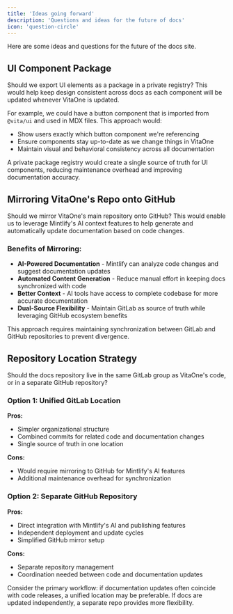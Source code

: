 ```yaml
---
title: 'Ideas going forward'
description: 'Questions and ideas for the future of docs'
icon: 'question-circle'
---
```


Here are some ideas and questions for the future of the docs site.

## UI Component Package

Should we export UI elements as a package in a private registry? This would help keep design consistent across docs as each component will be updated whenever VitaOne is updated.

For example, we could have a button component that is imported from `@vita/ui` and used in MDX files. This approach would:

- Show users exactly which button component we're referencing
- Ensure components stay up-to-date as we change things in VitaOne
- Maintain visual and behavioral consistency across all documentation

<Tip>
  A private package registry would create a single source of truth for UI components, reducing maintenance overhead and improving documentation accuracy.
</Tip>

## Mirroring VitaOne's Repo onto GitHub

Should we mirror VitaOne's main repository onto GitHub? This would enable us to leverage Mintlify's AI context features to help generate and automatically update documentation based on code changes.

### Benefits of Mirroring:

- **AI-Powered Documentation** - Mintlify can analyze code changes and suggest documentation updates
- **Automated Content Generation** - Reduce manual effort in keeping docs synchronized with code
- **Better Context** - AI tools have access to complete codebase for more accurate documentation
- **Dual-Source Flexibility** - Maintain GitLab as source of truth while leveraging GitHub ecosystem benefits

<Warning>
  This approach requires maintaining synchronization between GitLab and GitHub repositories to prevent divergence.
</Warning>

## Repository Location Strategy

Should the docs repository live in the same GitLab group as VitaOne's code, or in a separate GitHub repository?

### Option 1: Unified GitLab Location

**Pros:**
- Simpler organizational structure
- Combined commits for related code and documentation changes
- Single source of truth in one location

**Cons:**
- Would require mirroring to GitHub for Mintlify's AI features
- Additional maintenance overhead for synchronization

### Option 2: Separate GitHub Repository

**Pros:**
- Direct integration with Mintlify's AI and publishing features
- Independent deployment and update cycles
- Simplified GitHub mirror setup

**Cons:**
- Separate repository management
- Coordination needed between code and documentation updates

<Tip>
  Consider the primary workflow: if documentation updates often coincide with code releases, a unified location may be preferable. If docs are updated independently, a separate repo provides more flexibility.
</Tip>